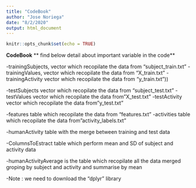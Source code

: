 ---
title: "CodeBook"
author: "Jose Noriega"
date: "8/2/2020"
output: html_document
---

```{r setup, include=FALSE}
knitr::opts_chunk$set(echo = TRUE)
```

**CodeBook**
** find below detail about important variable in the code**

-trainingSubjects, vector which recopilate the data from "subject_train.txt"
-trainingValues, vector which recopilate the data from "X_train.txt"
-trainingActivity vector which recopilate the data from "y_train.txt"))

-testSubjects vector which recopilate the data from "subject_test.txt"
-testValues vector which recopilate the data from"X_test.txt"
-testActivity vector which recopilate the data from"y_test.txt"


-features  table which recopilate the data from  "features.txt"
-activities table which recopilate the data from"activity_labels.txt"

-humanActivity table with the merge between training and test data

-ColumnsToEstract  table which perform mean and SD of subject and activity data 

-humanActivityAverage is the table which recopilate all the data merged groping by subject and activity and summarise by mean

-Note : we need to download the "dplyr" library 